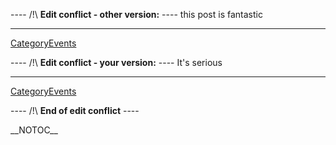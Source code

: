 
---- /!\ <b>Edit conflict - other version:</b> ----
this post is fantastic
----
[[CategoryEvents]]

---- /!\ <b>Edit conflict - your version:</b> ----
It's serious
----
[[CategoryEvents]]

---- /!\ <b>End of edit conflict</b> ----

__NOTOC__